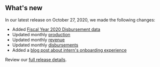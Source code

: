 ## What's new

In our latest release on October 27, 2020, we made the following changes:
- Added [Fiscal Year 2020 Disbursement data](/downloads/disbursements)
- Updated monthly [production](/downloads/production-by-month)
- Updated monthly [revenue](/downloads/revenue-by-month)
- Updated monthly [disbursements](/downloads/disbursements-by-month)
- Added a [blog post about intern's onboarding experience](https://blog-nrrd.doi.gov)

Review our [full release details](https://github.com/ONRR/nrrd/releases).
